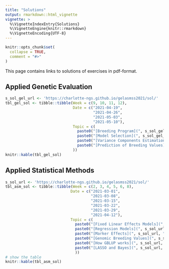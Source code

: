 ```yaml
---
title: "Solutions"
output: rmarkdown::html_vignette
vignette: >
  %\VignetteIndexEntry{Solutions}
  %\VignetteEngine{knitr::rmarkdown}
  %\VignetteEncoding{UTF-8}
---
```


```r
knitr::opts_chunk$set(
  collapse = TRUE,
  comment = "#>"
)
```

This page contains links to solutions of exercises in pdf-format.

## Applied Genetic Evaluation

```r
s_sol_gel_url <- 'https://charlotte-ngs.github.io/gelasmss2021/sol/'
tbl_gel_sol <- tibble::tibble(Week = c(9, 10, 11, 12),
                              Date = c("2021-04-19",
                                       "2021-04-26",
                                       "2021-05-03",
                                       "2021-05-10"),
                              Topic = c(
                                paste0("[Breeding Program](", s_sol_gel_url, "gel_ex01_sol.pdf)", collapse = ""),
                                paste0("[Model Selection](", s_sol_gel_url, "gel_ex02_sol.pdf)", collapse = ""),
                                paste0("[Variance Components Estimation](", s_sol_gel_url, "gel_ex03_sol.pdf)", collapse = ""),
                                paste0("[Prediction of Breeding Values](", s_sol_gel_url, "gel_ex04_sol.pdf)", collapse = "")
                              ))
knitr::kable(tbl_gel_sol)
```


## Applied Statistical Methods

```r
s_sol_url <- 'https://charlotte-ngs.github.io/gelasmss2021/sol/'
tbl_asm_sol <- tibble::tibble(Week = c(2, 3, 4, 5, 6, 8),
                             Date = c("2021-03-01",
                                      "2021-03-08",
                                      "2021-03-15",
                                      "2021-03-22",
                                      "2021-03-29",
                                      "2021-04-12"),
                             Topic = c(
                               paste0("[Fixed Linear Effects Models](", s_sol_url, "asm-w02-sol01.pdf)", collapse = ''),
                               paste0("[Regression Models](", s_sol_url, "asm_ex02_sol.pdf)", collapse = ''),
                               paste0("[Marker Effects](", s_sol_url, "asm_ex03_sol.pdf)", collapse = ''),
                               paste0("[Genomic Breeding Values](", s_sol_url, "asm_ex04_sol.pdf)", collapse = ''),
                               paste0("[How GBLUP works](", s_sol_url, "asm_ex05_sol.pdf)", collapse = ''),
                               paste0("[LASSO and Bayes](", s_sol_url, "asm_ex06_sol.pdf)", collapse = "")
                               ))
# show the table
knitr::kable(tbl_asm_sol)                             
```

